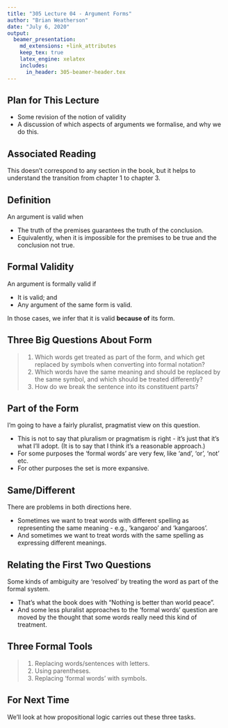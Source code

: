 ```yaml
---
title: "305 Lecture 04 - Argument Forms"
author: "Brian Weatherson"
date: "July 6, 2020"
output: 
  beamer_presentation:
    md_extensions: +link_attributes
    keep_tex: true
    latex_engine: xelatex
    includes:
      in_header: 305-beamer-header.tex
---
```


## Plan for This Lecture

- Some revision of the notion of validity
- A discussion of which aspects of arguments we formalise, and why we do this.

## Associated Reading

This doesn't correspond to any section in the book, but it helps to understand the transition from chapter 1 to chapter 3.

## Definition

An argument is valid when

- The truth of the premises guarantees the truth of the conclusion.
- Equivalently, when it is impossible for the premises to be true and the conclusion not true.

## Formal Validity

An argument is formally valid if

- It is valid; and
- Any argument of the same form is valid.

In those cases, we infer that it is valid **because of** its form.

## Three Big Questions About Form

> 1. Which words get treated as part of the form, and which get replaced by symbols when converting into formal notation?
> 2. Which words have the same meaning and should be replaced by the same symbol, and which should be treated differently?
> 3. How do we break the sentence into its constituent parts?

## Part of the Form

I'm going to have a fairly pluralist, pragmatist view on this question.

- This is not to say that pluralism or pragmatism is right - it's just that it's what I'll adopt. (It is to say that I think it's a reasonable approach.)
- For some purposes the 'formal words' are very few, like 'and', 'or', 'not' etc.
- For other purposes the set is more expansive.

## Same/Different

There are problems in both directions here.

- Sometimes we want to treat words with different spelling as representing the same meaning - e.g., 'kangaroo' and 'kangaroos'.
- And sometimes we want to treat words with the same spelling as expressing different meanings.

## Relating the First Two Questions

Some kinds of ambiguity are 'resolved' by treating the word as part of the formal system.

- That's what the book does with "Nothing is better than world peace".
- And some less pluralist approaches to the 'formal words' question are moved by the thought that some words really need this kind of treatment.

## Three Formal Tools

> 1. Replacing words/sentences with letters.
> 2. Using parentheses.
> 3. Replacing 'formal words' with symbols.

## For Next Time

We'll look at how propositional logic carries out these three tasks.